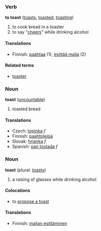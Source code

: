 ===Verb===
'''to toast''' ([[toasts]], [[toasted]], [[toasting]])

#to cook bread in a toaster
#to say "[[cheers]]" while drinking alcohol

==== Translations ====
*Finnish: [[paahtaa]] (1), [[esittää malja]] (2)

====Related terms====
*[[toaster]]

===Noun===
'''toast''' ([[uncountable]])

# toasted bread

==== Translations ====
*Czech: [[topinka]] ''f''
*Finnish: [[paahtoleipä]]
*Slovak: [[hrianka]] ''f''
*Spanish: [[pan tostada]] ''f''

===Noun===
'''toast''' (plural: [[toasts]])

# a raising of glasses while drinking alcohol

====Colocations====<!-- not sure of spelling -->
*to [[propose a toast]]

==== Translations ====
*Finnish: [[maljan esittäminen]]